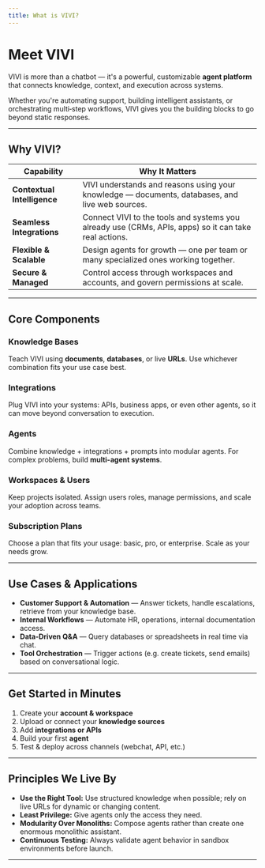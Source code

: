 ```yaml
---
title: What is VIVI?
---
```


# Meet VIVI

VIVI is more than a chatbot — it's a powerful, customizable **agent platform** that connects knowledge, context, and execution across systems.  

Whether you're automating support, building intelligent assistants, or orchestrating multi‑step workflows, VIVI gives you the building blocks to go beyond static responses.

---

## Why VIVI?

| Capability | Why It Matters |
|------------|----------------|
| **Contextual Intelligence** | VIVI understands and reasons using your knowledge — documents, databases, and live web sources. |
| **Seamless Integrations** | Connect VIVI to the tools and systems you already use (CRMs, APIs, apps) so it can take real actions. |
| **Flexible & Scalable** | Design agents for growth — one per team or many specialized ones working together. |
| **Secure & Managed** | Control access through workspaces and accounts, and govern permissions at scale. |

---

## Core Components

### Knowledge Bases  
Teach VIVI using **documents**, **databases**, or live **URLs**. Use whichever combination fits your use case best.

### Integrations  
Plug VIVI into your systems: APIs, business apps, or even other agents, so it can move beyond conversation to execution.

### Agents  
Combine knowledge + integrations + prompts into modular agents. For complex problems, build **multi-agent systems**.

### Workspaces & Users  
Keep projects isolated. Assign users roles, manage permissions, and scale your adoption across teams.

### Subscription Plans  
Choose a plan that fits your usage: basic, pro, or enterprise. Scale as your needs grow.

---

## Use Cases & Applications

- **Customer Support & Automation** — Answer tickets, handle escalations, retrieve from your knowledge base.  
- **Internal Workflows** — Automate HR, operations, internal documentation access.  
- **Data‑Driven Q&A** — Query databases or spreadsheets in real time via chat.  
- **Tool Orchestration** — Trigger actions (e.g. create tickets, send emails) based on conversational logic.

---

## Get Started in Minutes

1. Create your **account & workspace**  
2. Upload or connect your **knowledge sources**  
3. Add **integrations or APIs**  
4. Build your first **agent**  
5. Test & deploy across channels (webchat, API, etc.)

---

## Principles We Live By

- **Use the Right Tool:** Use structured knowledge when possible; rely on live URLs for dynamic or changing content.  
- **Least Privilege:** Give agents only the access they need.  
- **Modularity Over Monoliths:** Compose agents rather than create one enormous monolithic assistant.  
- **Continuous Testing:** Always validate agent behavior in sandbox environments before launch.

---

